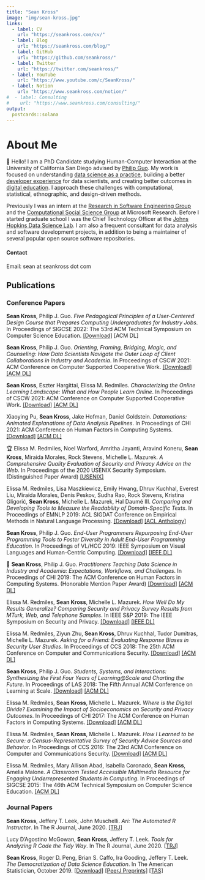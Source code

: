 ```yaml
---
title: "Sean Kross"
image: "img/sean-kross.jpg"
links:
  - label: CV
    url: "https://seankross.com/cv/"
  - label: Blog
    url: "https://seankross.com/blog/"
  - label: GitHub
    url: "https://github.com/seankross/"
  - label: Twitter
    url: "https://twitter.com/seankross/"
  - label: YouTube
    url: "https://www.youtube.com/c/SeanKross/"
  - label: Notion
    url: "https://www.seankross.com/notion/"
#  - label: Consulting
#    url: "https://www.seankross.com/consulting/"
output:
  postcards::solana
---
```


# About Me

👋 Hello! I am a PhD Candidate studying Human-Computer Interaction at the
University of California San
Diego advised by [Philip Guo][pg]. My work is focused on understanding 
[data science as a practice][fifty-years], building a better 
[developer experience][jean-yang] for data scientists, and creating better
outcomes in [digital education][jeff-leek]. I approach these challenges with
computational, statistical, ethnographic, and design-driven methods.

Previously I was an intern at the 
[Research in Software Engineering Group][rise-msr] and the 
[Computational Social Science Group][css-msr] at Microsoft Research.
Before I started graduate school I was the Chief Technology Officer at the 
[Johns Hopkins Data Science Lab][jhu-dsl]. I am also a frequent consultant for 
data analysis and software development projects, in addition to being
a maintainer of several popular open source software repositories.

#### Contact

Email: sean at seankross dot com

<p style="margin-bottom:2em;"></p>

## Publications

### Conference Papers

**Sean Kross**, Philip J. Guo. *Five Pedagogical Principles of a User-Centered Design 
Course that Prepares Computing Undergraduates for Industry Jobs*. In Proceedings
of SIGCSE 2022: The 53rd ACM Technical Symposium on Computer Science Education.
[[Download]](https://seankross.com/sigcse-2022/)
[ACM DL]

**Sean Kross**, Philip J. Guo. *Orienting, Framing, Bridging, Magic, and 
Counseling: How Data Scientists Navigate the Outer Loop of Client Collaborations
in Industry and Academia*. In Proceedings of CSCW 2021: ACM Conference
on Computer Supported Cooperative Work.
[[Download]](https://seankross.com/cscw-2021-sk-pg/)
[[ACM DL]](https://doi.org/10.1145/3476052)

**Sean Kross**, Eszter Hargittai, Elissa M. Redmiles. *Characterizing the Online
Learning Landscape: What and How People Learn Online*. In Proceedings
of CSCW 2021: ACM Conference on Computer Supported Cooperative Work.
[[Download]](https://seankross.com/cscw-2021/)
[[ACM DL]](https://doi.org/10.1145/3449220)

Xiaoying Pu, **Sean Kross**, Jake Hofman, Daniel Goldstein. *Datamations:
Animated Explanations of Data Analysis Pipelines*. In Proceedings of CHI 2021:
ACM Conference on Human Factors in Computing Systems.
[[Download]](https://seankross.com/chi-2021/)
[[ACM DL]](https://doi.org/10.1145/3411764.3445063)

🏆 Elissa M. Redmiles, Noel Warford, Amritha Jayanti, Aravind Koneru, 
**Sean Kross**, Miraida Morales, Rock Stevens, Michelle L. Mazurek. *A Comprehensive Quality 
Evaluation of Security and Privacy Advice on the Web*. In
Proceedings of the 2020 USENIX Security Symposium. (Distinguished Paper Award)
[[USENIX]](https://www.usenix.org/conference/usenixsecurity20/presentation/redmiles)

Elissa M. Redmiles, Lisa Maszkiewicz, Emily Hwang, Dhruv Kuchhal, Everest Liu, Miraida Morales, 
Denis Peskov, Sudha Rao, Rock Stevens, Kristina Gligorić, **Sean Kross**, Michelle L. Mazurek, 
Hal Daumé III. *Comparing and Developing Tools to Measure the Readability of 
Domain-Specific Texts*. In Proceedings of EMNLP 2019: ACL SIGDAT Conference on
Empirical Methods in Natural Language Processing.
[[Download]](https://seankross.com/emr/emnlp-2019-redmiles.pdf)
[[ACL Anthology]](http://dx.doi.org/10.18653/v1/D19-1489)

**Sean Kross**, Philip J. Guo. *End-User Programmers Repurposing End-User
Programming Tools to Foster Diversity in Adult End-User Programming 
Education*. In Proceedings of VL/HCC 2019: IEEE Symposium on Visual Languages 
and Human-Centric Computing. 
[[Download]](https://seankross.com/vlhcc-2019/)
[[IEEE DL]](https://doi.org/10.1109/VLHCC.2019.8818824)

🏅 **Sean Kross**, Philip J. Guo. *Practitioners Teaching Data Science in Industry and 
Academia: Expectations, Workflows, and Challenges*. In Proceedings of CHI 2019: 
The ACM Conference on Human Factors in Computing Systems. (Honorable Mention Paper Award)
[[Download]](https://seankross.com/chi-2019/)
[[ACM DL]](https://doi.org/10.1145/3290605.3300493)

Elissa M. Redmiles, **Sean Kross**, Michelle L. Mazurek. *How Well Do My Results Generalize? 
Comparing Security and Privacy Survey Results from MTurk, Web, and Telephone 
Samples*. In IEEE S&P 2019: The IEEE Symposium on Security and Privacy.
[[Download]](https://seankross.com/emr/sp-2019-redmiles-kross-mazurek.pdf)
[[IEEE DL]](https://doi.org/10.1109/SP.2019.00014)

Elissa M. Redmiles, Ziyun Zhu, **Sean Kross**, Dhruv Kuchhal, Tudor Dumitras, Michelle L. Mazurek. *Asking 
for a Friend: Evaluating Response Biases in Security User Studies*. In 
Proceedings of CCS 2018: The 25th ACM Conference on Computer and Communications 
Security.
[[Download]](https://seankross.com/emr/ccs-2018-redmiles.pdf)
[[ACM DL]](https://doi.org/10.1145/3243734.3243740)

**Sean Kross**, Philip J. Guo. *Students, Systems, and Interactions: Synthesizing the 
First Four Years of Learning@Scale and Charting the Future*. In Proceedings of 
LAS 2018: The Fifth Annual ACM Conference on Learning at Scale.
[[Download]](https://seankross.com/las-2018/)
[[ACM DL]](https://doi.org/10.1145/3231644.3231662)

Elissa M. Redmiles, **Sean Kross**, Michelle L. Mazurek. *Where is the Digital Divide? Examining 
the Impact of Socioeconomics on Security and Privacy Outcomes*. In Proceedings 
of CHI 2017: The ACM Conference on Human Factors in Computing Systems.
[[Download]](https://seankross.com/emr/chi-2017-redmiles-kross-mazurek.pdf)
[[ACM DL]](https://doi.org/10.1145/3025453.3025673)

Elissa M. Redmiles, **Sean Kross**, Michelle L. Mazurek. *How I Learned to be Secure: a 
Census-Representative Survey of Security Advice Sources and Behavior*. In 
Proceedings of CCS 2016: The 23rd ACM Conference on Computer and Communications 
Security.
[[Download]](https://seankross.com/emr/ccs-2016-redmiles-kross-mazurek.pdf)
[[ACM DL]](https://doi.org/10.1145/2976749.2978307)

Elissa M. Redmiles, Mary Allison Abad, Isabella Coronado, **Sean Kross**, Amelia Malone. *A Classroom 
Tested Accessible Multimedia Resource for Engaging Underrepresented Students in 
Computing*. In Proceedings of SIGCSE 2015: The 46th ACM Technical Symposium on 
Computer Science Education. 
[[ACM DL]](http://dl.acm.org/citation.cfm?id=2691870)

### Journal Papers

**Sean Kross**, Jeffery T. Leek, John Muschelli. *Ari: The Automated R 
Instructor*. In The R Journal, June 2020.
[[TRJ]](https://doi.org/10.32614/RJ-2020-023)

Lucy D'Agostino McGowan, **Sean Kross**, Jeffery T. Leek. *Tools for Analyzing
R Code the Tidy Way*. In The R Journal, June 2020.
[[TRJ]](https://doi.org/10.32614/RJ-2020-011)

**Sean Kross**, Roger D. Peng, Brian S. Caffo, Ira Gooding, Jeffery T. Leek. *The Democratization
of Data Science Education*. In The American Statistician, October 2019.
[[Download]](https://seankross.com/tas-2019/)
[[PeerJ Preprints]](https://doi.org/10.7287/peerj.preprints.3195v1)
[[TAS]](https://doi.org/10.1080/00031305.2019.1668849)

[pg]:https://pg.ucsd.edu/
[fifty-years]:https://courses.csail.mit.edu/18.337/2015/docs/50YearsDataScience.pdf
[jean-yang]:https://future.a16z.com/the-case-for-developer-experience/
[jeff-leek]:https://youtu.be/GG5Vl7N5vCo
[rise-msr]:https://www.microsoft.com/en-us/research/group/research-software-engineering-rise/
[css-msr]:https://www.microsoft.com/en-us/research/theme/computational-social-science/
[jhu-dsl]:https://jhudatascience.org/